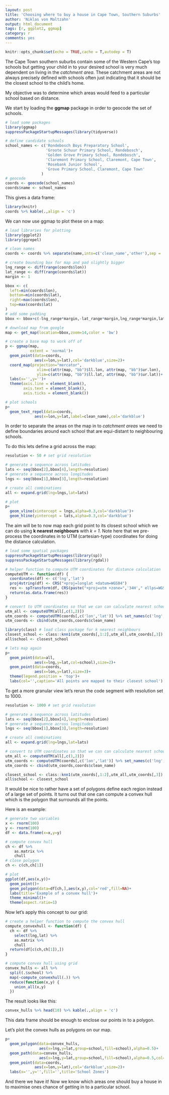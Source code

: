 ```yaml
---
layout: post
title: 'Choosing where to buy a house in Cape Town, Southern Suburbs'
author: 'Niklas von Maltzahn'
output: html_document
tags: [r, ggplot2, ggmap]
category: r
comments: yes
---
```


```r
knitr::opts_chunk$set(echo = TRUE,cache = T,autodep = T)
```

The Cape Town southern suburbs contain some of the Western Cape's top schools but getting your child in to your desired school is very much dependent on living in the *catchment area*. These catchment areas are not always precisely defined with schools often just indicating that it should be the closest school to the child's home.

My objective was to determine which areas would feed to a particular school based on distance.

We start by loading the **ggmap** package in order to geocode the set of schools.

```r
# load some packages
library(ggmap)
suppressPackageStartupMessages(library(tidyverse))

# define candidate schools
school_names <- c('Rondebosch Boys Preparatory School',
                  'Groote Schuur Primary School, Rondebosch',
                  'Golden Grove Primary School, Rondebosch',
                  'Claremont Primary School, Claremont, Cape Town',
                  'Rosebank Junior School',
                  'Grove Primary School, Claremont, Cape Town'
                )
# geocode
coords <- geocode(school_names)
coords$name <- school_names

```

This gives a data frame:

```r
library(knitr)
coords %>% kable(.,align = 'c')
```

We can now use ggmap to plot these on a map:

```r
# load libraries for plotting
library(ggplot2)
library(ggrepel)

# clean names
coords <- coords %>% separate(name,into=c('clean_name','other'),sep = ',',remove = F)

# create bounding box for map and pad slightly bigger
lng_range <- diff(range(coords$lon))
lat_range <- diff(range(coords$lat))
margin <- 1

bbox <- c(
  left=min(coords$lon),
  bottom=min(coords$lat),
  right=max(coords$lon),
  top=max(coords$lat)
)
# add some padding
bbox <- bbox+c(-lng_range*margin,-lat_range*margin,lng_range*margin,lat_range*margin)

# download map from google
map <- get_map(location=bbox,zoom=14,color = 'bw')

# create a base map to work off of
p <- ggmap(map,
           extent = 'normal')+
  geom_point(data=coords,
             aes(x=lon,y=lat),col='darkblue',size=2)+
  coord_map(projection="mercator", 
              xlim=c(attr(map, "bb")$ll.lon, attr(map, "bb")$ur.lon),
              ylim=c(attr(map, "bb")$ll.lat, attr(map, "bb")$ur.lat))+
  labs(x='',y='')+
  theme(axis.line = element_blank(),
        axis.text = element_blank(),
        axis.ticks = element_blank())

# plot schools
p+
  geom_text_repel(data=coords,
             aes(x=lon,y=lat,label=clean_name),col='darkblue')


```

In order to separate the areas on the map in to *catchment areas* we need to define boundaries around each school that are equi-distant to neighbouring schools.

To do this lets define a grid across the map:

```r
resolution <- 50 # set grid resolution

# generate a sequence across latitudes
lats <- seq(bbox[2],bbox[4],length=resolution)
# generate a sequence across longitudes
lngs <- seq(bbox[1],bbox[3],length=resolution)

# create all combinations
all <- expand.grid(lng=lngs,lat=lats)

# plot
p+
  geom_vline(xintercept = lngs,alpha=0.3,col='darkblue')+
  geom_hline(yintercept = lats,alpha=0.3,col='darkblue')
```

The aim will be to now map each grid point to its closest school which we can do using **k nearest neighbours** with *k = 1*. Note here that we pre-process the coordinates in to UTM (cartesian-type) coordinates for doing the distance calculation.

```r
# load some spatial packages
suppressPackageStartupMessages(library(sp))
suppressPackageStartupMessages(library(rgdal))

# helper function to compute UTM coordinates for distance calculation
computeUTM <- function(df) {
  coordinates(df) <- c('lng','lat')
  proj4string(df) <- CRS("+proj=longlat +datum=WGS84")
  res <- spTransform(df, CRS(paste("+proj=utm +zone=",'34H'," ellps=WGS84",sep='')))
  return(as.data.frame(res))
}

# convert to UTM coordinates so that we can can calculate nearest schools
utm_all <- computeUTM(all[,c(1,2)])
utm_coords <- computeUTM(coords[,c('lon','lat')] %>% set_names(c('lng','lat')) )
utm_coords <- cbind(utm_coords,coords$clean_name)

library(class) # load class package for k nearest neighbours
closest_school <- class::knn1(utm_coords[,1:2],utm_all,utm_coords[,3])
all$school <- closest_school

# lets map again
p+
  geom_point(data=all,
             aes(x=lng,y=lat,col=school),size=2)+
  geom_point(data=coords,
             aes(x=lon,y=lat),size=3)+
  theme(legend.position = 'top')+
  labs(col='',caption='All points are mapped to their closest school')

```

To get a more granular view let's rerun the code segment with resolution set to 1000.

```r
resolution <- 1000 # set grid resolution

# generate a sequence across latitudes
lats <- seq(bbox[2],bbox[4],length=resolution)
# generate a sequence across longitudes
lngs <- seq(bbox[1],bbox[3],length=resolution)

# create all combinations
all <- expand.grid(lng=lngs,lat=lats)

# convert to UTM coordinates so that we can can calculate nearest schools
utm_all <- computeUTM(all[,c(1,2)])
utm_coords <- computeUTM(coords[,c('lon','lat')] %>% set_names(c('lng','lat')) )
utm_coords <- cbind(utm_coords,coords$clean_name)

closest_school <- class::knn1(utm_coords[,1:2],utm_all,utm_coords[,3])
all$school <- closest_school
```


It would be nice to rather have a set of polygons define each region instead of a large set of points. It turns out that one can compute a convex hull which is the polygon that surrounds all the points.

Here is an example:

```r

# generate two variables
x <- rnorm(100)
y <- rnorm(100)
df <- data.frame(x=x,y=y)

# compute convex hull
ch <- df %>% 
    as.matrix %>%
    chull
# close polygon
ch <- c(ch,ch[1])

# plot
ggplot(df,aes(x,y))+
  geom_point()+
  geom_polygon(data=df[ch,],aes(x,y),col='red',fill=NA)+
  labs(title='Example of a convex hull')+
  theme_minimal()+
  theme(aspect.ratio=1)

```

Now let's apply this concept to our grid:

```r
# create a helper function to compute the convex hull
compute_convexhull <- function(df) {
  ch <- df %>% 
    select(lng,lat) %>% 
    as.matrix %>%
    chull
  return(df[c(ch,ch[1]),])
}

# compute convex hull using grid
convex_hulls <- all %>% 
  split(.$school) %>% 
  map(~compute_convexhull(.)) %>% 
  reduce(function(x,y) {
    union_all(x,y)
  })
```

The result looks like this:

```r
convex_hulls %>% head(10) %>% kable(.,align = 'c')
```

This data frame should be enough to enclose our points in to a polygon.

Let's plot the convex hulls as polygons on our map.

```r
p+
  geom_polygon(data=convex_hulls,
               aes(x=lng,y=lat,group=school,fill=school),alpha=0.5)+
  geom_path(data=convex_hulls,
               aes(x=lng,y=lat,group=school,fill=school),alpha=0.5,col='white')+
  geom_point(data=coords,
             aes(x=lon,y=lat),col='darkblue',size=2)+
  labs(x='',y='',fill='',title='School Zones')
```

And there we have it! Now we know which areas one should buy a house in to maximise ones chance of getting in to a particular school.
